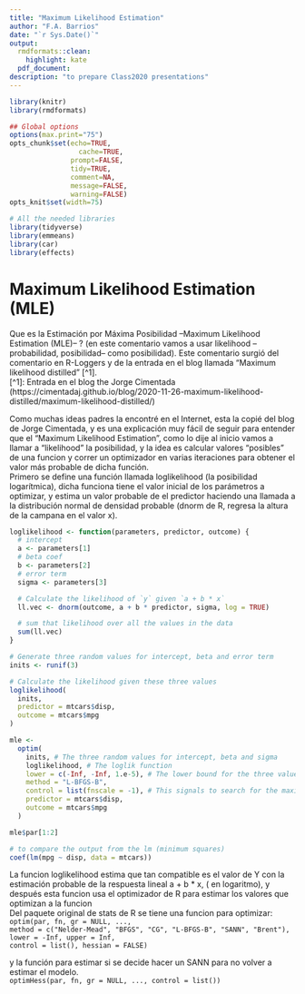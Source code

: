 ```yaml
---
title: "Maximum Likelihood Estimation"
author: "F.A. Barrios"
date: "`r Sys.Date()`"
output:
  rmdformats::clean:
    highlight: kate
  pdf_document:
description: "to prepare Class2020 presentations"
---
```



```r
library(knitr)
library(rmdformats)

## Global options
options(max.print="75")
opts_chunk$set(echo=TRUE,
	             cache=TRUE,
               prompt=FALSE,
               tidy=TRUE,
               comment=NA,
               message=FALSE,
               warning=FALSE)
opts_knit$set(width=75)
```

```r
# All the needed libraries
library(tidyverse)
library(emmeans)
library(car)
library(effects)
```
# Maximum Likelihood Estimation (MLE) 

Que es la Estimación por Máxima Posibilidad --Maximum Likelihood Estimation (MLE)-- ? (en este comentario vamos a usar likelihood --probabilidad, 
posibilidad-- como posibilidad). Este comentario surgió del comentario en R-Loggers y de la entrada en el blog llamada "Maximum likelihood 
distilled" [^1].  
[^1]: Entrada en el blog the Jorge Cimentada (https://cimentadaj.github.io/blog/2020-11-26-maximum-likelihood-distilled/maximum-likelihood-distilled/)

Como muchas ideas padres la encontré en el Internet, esta la copié del blog de Jorge Cimentada, y es una explicación muy fácil de seguir para entender que el "Maximum Likelihood Estimation", como lo dije al inicio vamos a llamar a "likelihood" la posibilidad, y la idea es calcular valores "posibles" de una funcion
y correr un optimizador en varias iteraciones para obtener el valor más probable de dicha función.  
Primero se define una función llamada loglikelihood (la posibilidad logarítmica), dicha funciona tiene el valor inicial de los parámetros a optimizar, y 
estima un valor probable de el predictor haciendo una llamada a la distribución normal de densidad probable (dnorm de R, regresa la altura de la campana 
en el valor x).  

```r
loglikelihood <- function(parameters, predictor, outcome) {
  # intercept
  a <- parameters[1]
  # beta coef
  b <- parameters[2]
  # error term
  sigma <- parameters[3]

  # Calculate the likelihood of `y` given `a + b * x`
  ll.vec <- dnorm(outcome, a + b * predictor, sigma, log = TRUE)

  # sum that likelihood over all the values in the data
  sum(ll.vec)
}

# Generate three random values for intercept, beta and error term
inits <- runif(3)

# Calculate the likelihood given these three values
loglikelihood(
  inits,
  predictor = mtcars$disp,
  outcome = mtcars$mpg
)

mle <-
  optim(
    inits, # The three random values for intercept, beta and sigma
    loglikelihood, # The loglik function
    lower = c(-Inf, -Inf, 1.e-5), # The lower bound for the three values (all can be negative except sigma, which is 1.e-5)
    method = "L-BFGS-B",
    control = list(fnscale = -1), # This signals to search for the maximum rather than the minimum
    predictor = mtcars$disp,
    outcome = mtcars$mpg
  )

mle$par[1:2]
```


```r
# to compare the output from the lm (minimum squares)
coef(lm(mpg ~ disp, data = mtcars))
```
La funcion loglikelihood estima que tan compatible es el valor de Y con la estimación probable de la respuesta lineal a + b * x, ( en logaritmo), y 
después esta funcion usa el optimizador de R para estimar los valores que optimizan a la funcion  
Del paquete original de stats de R se tiene una funcion para optimizar:  
`optim(par, fn, gr = NULL, ..., `  
`     method = c("Nelder-Mead", "BFGS", "CG", "L-BFGS-B", "SANN", "Brent"), `  
`      lower = -Inf, upper = Inf, `  
`      control = list(), hessian = FALSE) `  

y la función para estimar si se decide hacer un SANN para no volver a estimar el modelo.  
`optimHess(par, fn, gr = NULL, ..., control = list()) `


